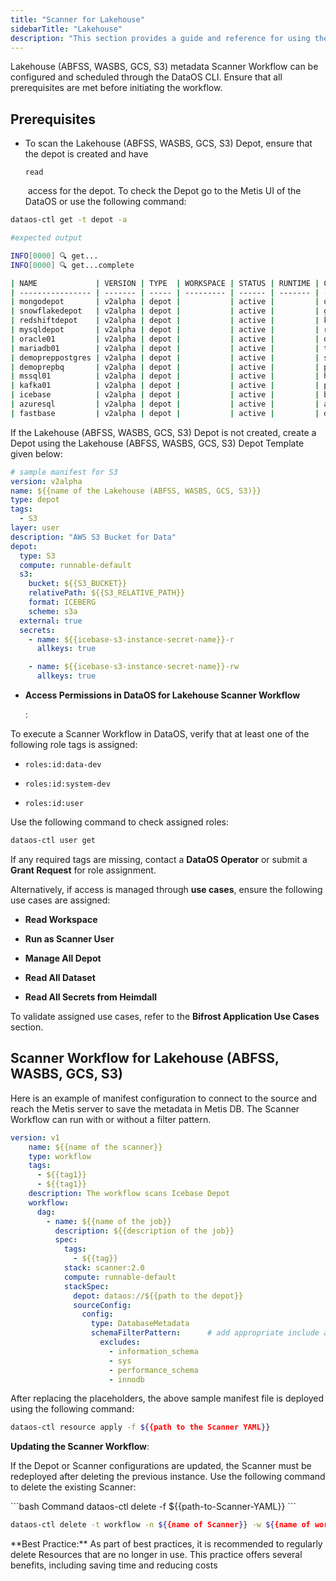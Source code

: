 ```yaml
---
title: "Scanner for Lakehouse"
sidebarTitle: "Lakehouse"
description: "This section provides a guide and reference for using the Lakehouse metadata Scanner Workflow. It includes configuration steps, and required access permissions for execution."
---
```


Lakehouse (ABFSS, WASBS, GCS, S3) metadata Scanner Workflow can be configured and scheduled through the DataOS CLI. Ensure that all prerequisites are met before initiating the workflow.

## Prerequisites

* To scan the ⁠Lakehouse (ABFSS, WASBS, GCS, S3) Depot, ensure that the depot is created and  have 

  `read`

   access for the depot. To check the Depot go to the Metis UI of the DataOS or use the following command:

```bash
dataos-ctl get -t depot -a
```

```bash
#expected output

INFO[0000] 🔍 get...
INFO[0000] 🔍 get...complete

| NAME             | VERSION | TYPE  | WORKSPACE | STATUS | RUNTIME | OWNER      |
| ---------------- | ------- | ----- | --------- | ------ | ------- | ---------- |
| mongodepot       | v2alpha | depot |           | active |         | usertest   |
| snowflakedepot   | v2alpha | depot |           | active |         | gojo       |
| redshiftdepot    | v2alpha | depot |           | active |         | kira       |
| mysqldepot       | v2alpha | depot |           | active |         | ryuk       |
| oracle01         | v2alpha | depot |           | active |         | drdoom     |
| mariadb01        | v2alpha | depot |           | active |         | tonystark  |
| demopreppostgres | v2alpha | depot |           | active |         | slimshaddy |
| demoprepbq       | v2alpha | depot |           | active |         | pengvin    |
| mssql01          | v2alpha | depot |           | active |         | hulk       |
| kafka01          | v2alpha | depot |           | active |         | peeter     |
| icebase          | v2alpha | depot |           | active |         | blackpink  |
| azuresql         | v2alpha | depot |           | active |         | arnold     |
| fastbase         | v2alpha | depot |           | active |         | ddevil     |

```

If the Lakehouse (ABFSS, WASBS, GCS, S3) Depot is not created, create a Depot using the Lakehouse (ABFSS, WASBS, GCS, S3) Depot Template given below:

```yaml
# sample manifest for S3
version: v2alpha
name: ${{name of the ⁠Lakehouse (ABFSS, WASBS, GCS, S3)}}
type: depot
tags: 
  - S3
layer: user
description: "AWS S3 Bucket for Data"
depot: 
  type: S3
  compute: runnable-default
  s3: 
    bucket: ${{S3_BUCKET}}        
    relativePath: ${{S3_RELATIVE_PATH}}          
    format: ICEBERG
    scheme: s3a       
  external: true
  secrets: 
    - name: ${{icebase-s3-instance-secret-name}}-r
      allkeys: true

    - name: ${{icebase-s3-instance-secret-name}}-rw
      allkeys: true
```

* **Access Permissions in DataOS for Lakehouse Scanner Workflow**

  :

To execute a Scanner Workflow in DataOS, verify that at least one of the following role tags is assigned:

* `roles:id:data-dev`

* `roles:id:system-dev`

* `roles:id:user`

Use the following command to check assigned roles:

```bash
dataos-ctl user get
```

If any required tags are missing, contact a **DataOS Operator** or submit a **Grant Request** for role assignment.

Alternatively, if access is managed through **use cases**, ensure the following use cases are assigned:

* **Read Workspace**

* **Run as Scanner User**

* **Manage All Depot**

* **Read All Dataset**

* **Read All Secrets from Heimdall**

To validate assigned use cases, refer to the **Bifrost Application Use Cases** section.

## **Scanner Workflow for Lakehouse (ABFSS, WASBS, GCS, S3)**

Here is an example of manifest configuration to connect to the source and reach the Metis server to save the metadata in Metis DB. The Scanner Workflow can run with or without a filter pattern.

```yaml
version: v1
    name: ${{name of the scanner}}
    type: workflow
    tags:
      - ${{tag1}}
      - ${{tag1}}
    description: The workflow scans Icebase Depot
    workflow:
      dag:
        - name: ${{name of the job}}
          description: ${{description of the job}}
          spec:
            tags:
              - ${{tag}}
            stack: scanner:2.0
            compute: runnable-default
            stackSpec:
              depot: dataos://${{path to the depot}}
              sourceConfig: 
                config:
                  type: DatabaseMetadata
                  schemaFilterPattern:      # add appropriate include and exclude filter patterns
                    excludes:
                      - information_schema
                      - sys
                      - performance_schema
                      - innodb
```

After replacing the placeholders, the above sample manifest file is deployed using the following command:

```bash
dataos-ctl resource apply -f ${{path to the Scanner YAML}}
```

**Updating the Scanner Workflow**:

If the Depot or Scanner configurations are updated, the Scanner must be redeployed after deleting the previous instance. Use the following command to delete the existing Scanner:

<CodeGroup>
  ```bash Command
  dataos-ctl delete -f ${{path-to-Scanner-YAML}}
  ```

  ```bash Alternative Command
  dataos-ctl delete -t workflow -n ${{name of Scanner}} -w ${{name of workspace}}
  ```
</CodeGroup>

<Note>
  **Best Practice:** As part of best practices, it is recommended to regularly delete Resources that are no longer in use. This practice offers several benefits, including saving time and reducing costs
</Note>